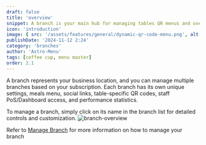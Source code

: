```yaml
---
draft: false
title: 'overview'
snippet: A branch is your main hub for managing tables QR menus and overseeing branch operations.
icon: 'introduction'
image: { src: '/assets/features/general/dynamic-qr-code-menu.png', alt: '' }
publishDate: '2024-11-12 2:24'
category: 'branches'
author: 'Astro-Menu'
tags: [coffee cup, menu master]
order: 2.1
---
```



A branch represents your business location, and you can manage multiple branches based on your subscription. Each branch has its own unique settings, meals menu, social links, table-specific QR codes, staff PoS/Dashboard access, and performance statistics.

To manage a branch, simply click on its name in the branch list for detailed controls and customization.
<Image src={BranchOverviewImage} alt='branch-overview' class='rounded-xl' />

Refer to <a class='text-orange-400 underline' href='/features/branches/manage-branch'>Manage Branch</a> for more information on how to manage your branch
